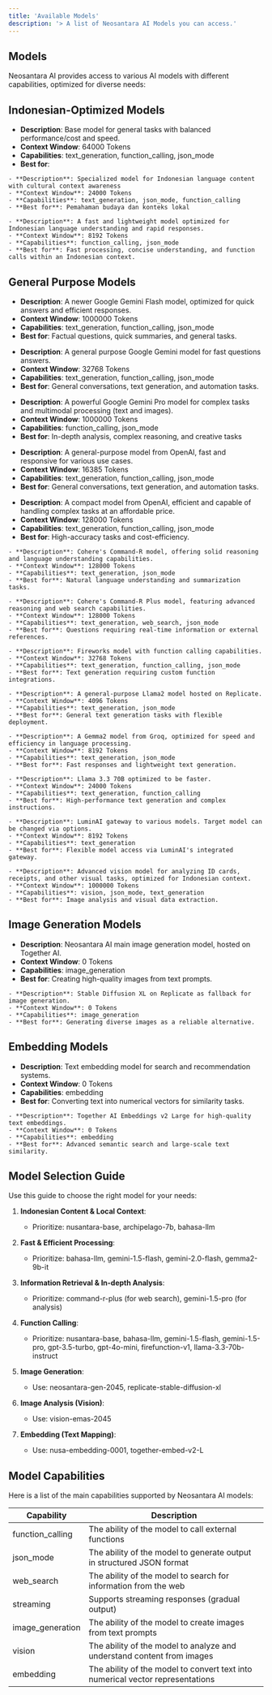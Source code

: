 ```yaml
---
title: 'Available Models'
description: '> A list of Neosantara AI Models you can access.'
---
```


## Models

Neosantara AI provides access to various AI models with different capabilities, optimized for diverse needs:

## Indonesian-Optimized Models

<AccordionGroup>
  <Accordion title='nusantara-base'>
  
  - **Description**: Base model for general tasks with balanced performance/cost and speed.
  - **Context Window**: 64000 Tokens
  - **Capabilities**: text_generation, function_calling, json_mode
  - **Best for**: 

  </Accordion>

  <Accordion title="archipelago-70b">
  
	- **Description**: Specialized model for Indonesian language content with cultural context awareness
	- **Context Window**: 24000 Tokens
	- **Capabilities**: text_generation, json_mode, function_calling
	- **Best for**: Pemahaman budaya dan konteks lokal

  </Accordion>
  
  <Accordion title="garda-beta-mini">
  
	- **Description**: A fast and lightweight model optimized for Indonesian language understanding and rapid responses.
	- **Context Window**: 8192 Tokens
	- **Capabilities**: function_calling, json_mode
	- **Best for**: Fast processing, concise understanding, and function calls within an Indonesian context.

  </Accordion>
</AccordionGroup>

## General Purpose Models

<AccordionGroup>
  <Accordion title='gemini-1.5-flash'>
  
  - **Description**: A newer Google Gemini Flash model, optimized for quick answers and efficient responses.
  - **Context Window**: 1000000 Tokens
  - **Capabilities**: text_generation, function_calling, json_mode
  - **Best for**: Factual questions, quick summaries, and general tasks.

  </Accordion>

  <Accordion title='gemini-2.0-flash'>
  
  - **Description**: A general purpose Google Gemini model for fast questions answers.
  - **Context Window**: 32768 Tokens
  - **Capabilities**: text_generation, function_calling, json_mode
  - **Best for**: General conversations, text generation, and automation tasks.

  </Accordion>
  
  <Accordion title='gemini-1.5-pro'>
  
  - **Description**: A powerful Google Gemini Pro model for complex tasks and multimodal processing (text and images).
  - **Context Window**: 1000000 Tokens
  - **Capabilities**: function_calling, json_mode
  - **Best for**: In-depth analysis, complex reasoning, and creative tasks

  </Accordion>
  
  <Accordion title='gpt-3.5-turbo'>
  
  - **Description**: A general-purpose model from OpenAI, fast and responsive for various use cases.
  - **Context Window**: 16385 Tokens
  - **Capabilities**: text_generation, function_calling, json_mode
  - **Best for**: General conversations, text generation, and automation tasks.

  </Accordion>
  
  <Accordion title='gpt-4o-mini'>
  
  - **Description**: A compact model from OpenAI, efficient and capable of handling complex tasks at an affordable price.
  - **Context Window**: 128000 Tokens
  - **Capabilities**: text_generation, function_calling, json_mode
  - **Best for**: High-accuracy tasks and cost-efficiency.

  </Accordion>

  <Accordion title="command-r">
  
	- **Description**: Cohere's Command-R model, offering solid reasoning and language understanding capabilities.
	- **Context Window**: 128000 Tokens
	- **Capabilities**: text_generation, json_mode
	- **Best for**: Natural language understanding and summarization tasks.

  </Accordion>

  <Accordion title="command-r-plus">
  
	- **Description**: Cohere's Command-R Plus model, featuring advanced reasoning and web search capabilities.
	- **Context Window**: 128000 Tokens
	- **Capabilities**: text_generation, web_search, json_mode
	- **Best for**: Questions requiring real-time information or external references.

  </Accordion>

  <Accordion title="firefunction-v1">
  
	- **Description**: Fireworks model with function calling capabilities.
	- **Context Window**: 32768 Tokens
	- **Capabilities**: text_generation, function_calling, json_mode
	- **Best for**: Text generation requiring custom function integrations.

  </Accordion>
  
  <Accordion title="replicate-prediction">
  
	- **Description**: A general-purpose Llama2 model hosted on Replicate.
	- **Context Window**: 4096 Tokens
	- **Capabilities**: text_generation, json_mode
	- **Best for**: General text generation tasks with flexible deployment.

  </Accordion>

  <Accordion title="gemma2-9b-it">
  
	- **Description**: A Gemma2 model from Groq, optimized for speed and efficiency in language processing.
	- **Context Window**: 8192 Tokens
	- **Capabilities**: text_generation, json_mode
	- **Best for**: Fast responses and lightweight text generation.

  </Accordion>

  <Accordion title="llama-3.3-70b-instruct">
  
	- **Description**: Llama 3.3 70B optimized to be faster.
	- **Context Window**: 24000 Tokens
	- **Capabilities**: text_generation, function_calling
	- **Best for**: High-performance text generation and complex instructions.

  </Accordion>

  <Accordion title="luminai">
  
	- **Description**: LuminAI gateway to various models. Target model can be changed via options.
	- **Context Window**: 8192 Tokens
	- **Capabilities**: text_generation
	- **Best for**: Flexible model access via LuminAI's integrated gateway.

  </Accordion>

  <Accordion title="vision-emas-2045">
  
	- **Description**: Advanced vision model for analyzing ID cards, receipts, and other visual tasks, optimized for Indonesian context.
	- **Context Window**: 1000000 Tokens
	- **Capabilities**: vision, json_mode, text_generation
	- **Best for**: Image analysis and visual data extraction.

  </Accordion>
</AccordionGroup>

## Image Generation Models

<AccordionGroup>
  <Accordion title='neosantara-gen-2045'>
  
  - **Description**: Neosantara AI main image generation model, hosted on Together AI.
  - **Context Window**: 0 Tokens
  - **Capabilities**: image_generation
  - **Best for**: Creating high-quality images from text prompts.

  </Accordion>

  <Accordion title="replicate-stable-diffusion-xl">
  
	- **Description**: Stable Diffusion XL on Replicate as fallback for image generation.
	- **Context Window**: 0 Tokens
	- **Capabilities**: image_generation
	- **Best for**: Generating diverse images as a reliable alternative.

  </Accordion>
</AccordionGroup>

## Embedding Models

<AccordionGroup>
  <Accordion title='nusa-embedding-0001'>
  
  - **Description**: Text embedding model for search and recommendation systems.
  - **Context Window**: 0 Tokens
  - **Capabilities**: embedding
  - **Best for**: Converting text into numerical vectors for similarity tasks.

  </Accordion>

  <Accordion title="together-embed-v2-L">
  
	- **Description**: Together AI Embeddings v2 Large for high-quality text embeddings.
	- **Context Window**: 0 Tokens
	- **Capabilities**: embedding
	- **Best for**: Advanced semantic search and large-scale text similarity.

  </Accordion>
</AccordionGroup>

## Model Selection Guide

Use this guide to choose the right model for your needs:

1. **Indonesian Content & Local Context**:
    - Prioritize: nusantara-base, archipelago-7b, bahasa-llm

2. **Fast & Efficient Processing**:
    - Prioritize: bahasa-llm, gemini-1.5-flash, gemini-2.0-flash, gemma2-9b-it

3. **Information Retrieval & In-depth Analysis**:
    - Prioritize: command-r-plus (for web search), gemini-1.5-pro (for analysis)

4. **Function Calling**:
    - Prioritize: nusantara-base, bahasa-llm, gemini-1.5-flash, gemini-1.5-pro, gpt-3.5-turbo, gpt-4o-mini, firefunction-v1, llama-3.3-70b-instruct

5. **Image Generation**:
    - Use: neosantara-gen-2045, replicate-stable-diffusion-xl

6. **Image Analysis (Vision)**:
    - Use: vision-emas-2045

7. **Embedding (Text Mapping)**:
    - Use: nusa-embedding-0001, together-embed-v2-L

## Model Capabilities

Here is a list of the main capabilities supported by Neosantara AI models:

| Capability | Description |
|------------|-------------|
| function_calling | The ability of the model to call external functions |
| json_mode | The ability of the model to generate output in structured JSON format |
| web_search | The ability of the model to search for information from the web |
| streaming | Supports streaming responses (gradual output) |
| image_generation | The ability of the model to create images from text prompts |
| vision | The ability of the model to analyze and understand content from images |
| embedding | The ability of the model to convert text into numerical vector representations |